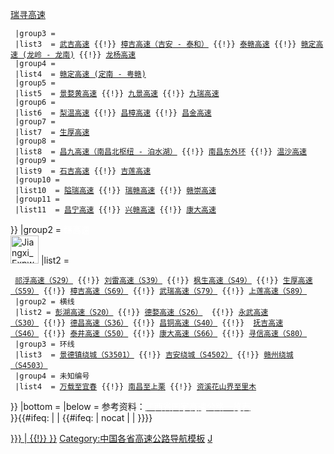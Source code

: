 {{Navbox
|name   = 江西省高速公路
|title  = [[江西省高速公路列表|<span style="color:white;">江西省高速公路</span>]]
|titlestyle = background:green; color:white;
|groupstyle = background:green; color:white;
|belowstyle = background:green; color:white; text-align:left
|state  = collapsed
|group1 = [[中华人民共和国国家高速公路网|<span style="color:white;">国家高速</span>]]<br />[[File:China Expwy GXX sign no name.svg|45px]]
|list1  =
 {{Navbox|child
|groupstyle = background:#228B22; color:white; text-align:left; width:12em;
|liststyle = width:auto; text-align:left
  |group1 = {{China Expwy Name|G0321|[[德上高速公路|<span style="color:white;">德上高速</span>]]}}
  |list1 = [[德上高速公路|德上高速]]
  |group2 = {{China Expwy Name|G35|[[济广高速公路|<span style="color:white;"> 济广高速</span>]]}}
  |list2  = [[景鹰高速公路|景鹰高速]] {{!}} [[鹰瑞高速公路|鹰瑞高速]] {{!}} [[瑞寻高速公路|瑞寻高速]]
  |group3 = {{China Expwy Name|G45|[[大广高速公路|<span style="color:white;"> 大广高速</span>]]}}
  |list3  = [[武吉高速公路|武吉高速]] {{!}} [[樟吉高速公路|樟吉高速（吉安 - 泰和）]] {{!}} [[泰赣高速公路|泰赣高速]] {{!}} [[赣定高速公路|赣定高速 (龙岭 - 龙南)]] {{!}} [[龙杨高速公路|龙杨高速]]
  |group4 = {{China Expwy Name|G4511|[[龙河高速公路|<span style="color:white;">龙河高速</span>]]}}
  |list4  = [[赣定高速公路|赣定高速 (定南 - 粤赣)]]
  |group5 = {{China Expwy Name|G56|[[杭瑞高速公路|<span style="color:white;">杭瑞高速</span>]]}}
  |list5  = [[景婺黄高速公路|景婺黄高速]] {{!}} [[九景高速]] {{!}} [[九瑞高速]]
  |group6 = {{China Expwy Name|G60|[[沪昆高速公路|<span style="color:white;">沪昆高速</span>]]}}
  |list6  = [[梨温高速公路|梨温高速]] {{!}} [[昌樟高速公路|昌樟高速]] {{!}} [[昌金高速公路|昌金高速]]
  |group7 = {{China Expwy Name|G6001|[[南昌绕城高速公路|<span style="color:white;">南昌绕城高速</span>]]}}
  |list7  = [[生厚高速公路|生厚高速]]
  |group8 = {{China Expwy Name|G70|[[福银高速公路|<span style="color:white;">福银高速</span>]]}}
  |list8  = [[昌九高速公路|昌九高速（南昌北枢纽 - 泊水湖）]] {{!}} [[南昌东外环]] {{!}} [[温沙高速公路|温沙高速]]
  |group9 = {{China Expwy Name|G72|[[泉南高速公路|<span style="color:white;">泉南高速</span>]]}}
  |list9  = [[石吉高速]] {{!}} [[吉莲高速]]
  |group10 = {{China Expwy Name|G76|[[厦蓉高速公路|<span style="color:white;">厦蓉高速</span>]]}}
  |list10  = [[隘瑞高速]] {{!}} [[瑞赣高速]] {{!}} [[赣崇高速]]
  |group11 = {{China Expwy Name|G6011|[[南韶高速公路|<span style="color:white;">南韶高速</span>]]}}
  |list11  = [[昌宁高速公路|昌宁高速]] {{!}} [[兴赣高速]] {{!}} [[康大高速公路|康大高速]]
}}
{{nowrap end}}
|group2 = <span style="color:white;">赣高速</span><br />[[File:Jiangxi Expwy SXX sign no name.svg|45px]]
|list2  =
 {{Navbox|child
  |groupstyle =background:#228B22; color:white; text-align:left; width:12em;
  |liststyle = width:auto; text-align:left
  |group1 = 纵线
  |list1  = [[德上高速公路|德上高速（S19）]] {{!}} [[祁浮高速公路|祁浮高速（S29）]] {{!}} [[刘雷高速公路|刘雷高速（S39）]] {{!}} [[枫生高速公路|枫生高速（S49）]] {{!}} [[生厚高速公路|生厚高速（S59）]] {{!}} [[樟吉高速公路|樟吉高速（S69）]] {{!}} [[武瑞高速公路|武瑞高速（S79）]] {{!}} [[上莲高速公路|上莲高速（S89）]]
  |group2 = 横线
  |list2 = [[彭湖高速公路|彭湖高速（S20）]] {{!}} [[德婺高速公路|德婺高速（S26）]]  {{!}} [[永武高速公路|永武高速（S30）]] {{!}} [[德昌高速公路|德昌高速（S36）]] {{!}} [[昌铜高速公路|昌铜高速（S40）]] {{!}}  [[抚吉高速公路|抚吉高速（S46）]] {{!}} [[泰井高速公路|泰井高速（S50）]] {{!}} [[康大高速公路|康大高速（S66）]] {{!}} [[寻信高速公路|寻信高速（S80）]]
  |group3 = 环线
  |list3  = [[景德镇绕城高速公路|景德镇绕城（S3501）]] {{!}} [[吉安绕城高速公路|吉安绕城（S4502）]] {{!}} [[赣州绕城高速公路|赣州绕城（S4503）]]
  |group4 = 未知编号
  |list4  = [[万载至宜春高速公路|万载至宜春]] {{!}} [[南昌至上栗高速公路|南昌至上栗]] {{!}} [[资溪花山界至里木高速公路|资溪花山界至里木]]
}}
|bottom  = 
|below  = 参考资料：[http://chinajtss.com/highway/jiangxihighway.aspx <span style="color:white">江西省国家高速公路一览表</span>]<br>
{{中国各省高速公路模板}}
}}<includeonly>{{#ifeq: {{NAMESPACE}} | {{NS:0}} | {{#ifeq: {{{1|}}} | nocat | | [[Category:江西省高速公路{{#if:{{{catIdx|}}} | {{!}}{{{catIdx|}}} }}]]}}}}</includeonly><noinclude>
[[Category:中国各省高速公路导航模板]]
[[Category:中国高速公路模板|J]]
</noinclude>